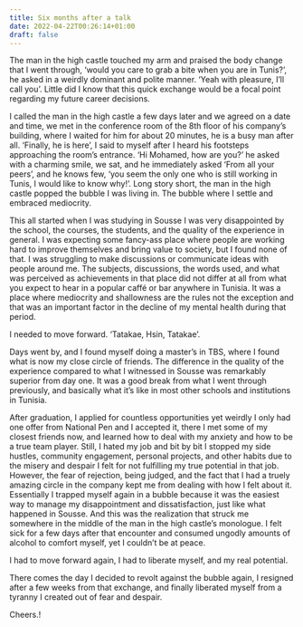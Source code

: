 ```yaml
---
title: Six months after a talk
date: 2022-04-22T00:26:14+01:00
draft: false
---
```


The man in the high castle touched my arm and praised the body change that I went through, 'would you care to grab a bite when you are in Tunis?', he asked in a weirdly dominant and polite manner. 'Yeah with pleasure, I'll call you'. Little did I know that this quick exchange would be a focal point regarding my future career decisions. 

I called the man in the high castle a few days later and we agreed on a date and time, we met in the conference room of the 8th floor of his company's building, where I waited for him for about 20 minutes, he is a busy man after all. 'Finally, he is here', I said to myself after I heard his footsteps approaching the room's entrance. 'Hi Mohamed, how are you?' he asked with a charming smile, we sat, and he immediately asked 'From all your peers', and he knows few, 'you seem the only one who is still working in Tunis, I would like to know why!'. Long story short, the man in the high castle popped the bubble I was living in. The bubble where I settle and embraced mediocrity.

This all started when I was studying in Sousse I was very disappointed by the school, the courses, the students, and the quality of the experience in general. I was expecting some fancy-ass place where people are working hard to improve themselves and bring value to society, but I found none of that. I was struggling to make discussions or communicate ideas with people around me. The subjects, discussions, the words used, and what was perceived as achievements in that place did not differ at all from what you expect to hear in a popular caffé or bar anywhere in Tunisia. It was a place where mediocrity and shallowness are the rules not the exception and that was an important factor in the decline of my mental health during that period. 

I needed to move forward. 'Tatakae, Hsin, Tatakae'.

Days went by, and I found myself doing a master's in TBS, where I found what is now my close circle of friends. The difference in the quality of the experience compared to what I witnessed in Sousse was remarkably superior from day one. It was a good break from what I went through previously, and basically what it's like in most other schools and institutions in Tunisia. 

After graduation, I applied for countless opportunities yet weirdly I only had one offer from National Pen and I accepted it, there I met some of my closest friends now, and learned how to deal with my anxiety and how to be a true team player. Still, I hated my job and bit by bit I stopped my side hustles, community engagement, personal projects, and other habits due to the misery and despair I felt for not fulfilling my true potential in that job. However, the fear of rejection, being judged, and the fact that I had a truely amazing circle in the company kept me from dealing with how I felt about it. Essentially I trapped myself again in a bubble because it was the easiest way to manage my disappointment and dissatisfaction, just like what happened in Sousse. And this was the realization that struck me somewhere in the middle of the man in the high castle's monologue. I felt sick for a few days after that encounter and consumed ungodly amounts of alcohol to comfort myself, yet I couldn't be at peace. 

I had to move forward again, I had to liberate myself, and my real potential.

There comes the day I decided to revolt against the bubble again, I resigned after a few weeks from that exchange, and finally liberated myself from a tyranny I created out of fear and despair. 

Cheers.!


